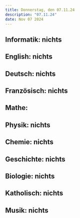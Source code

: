 ```yaml
---
title: Donnerstag, den 07.11.24
description: "07.11.24"
date: Nov 07 2024
---
```


## Informatik: nichts
## English: nichts
## Deutsch: nichts
## Französisch: nichts
## Mathe: 
## Physik: nichts
## Chemie: nichts
## Geschichte: nichts
## Biologie: nichts
## Katholisch: nichts
## Musik: nichts